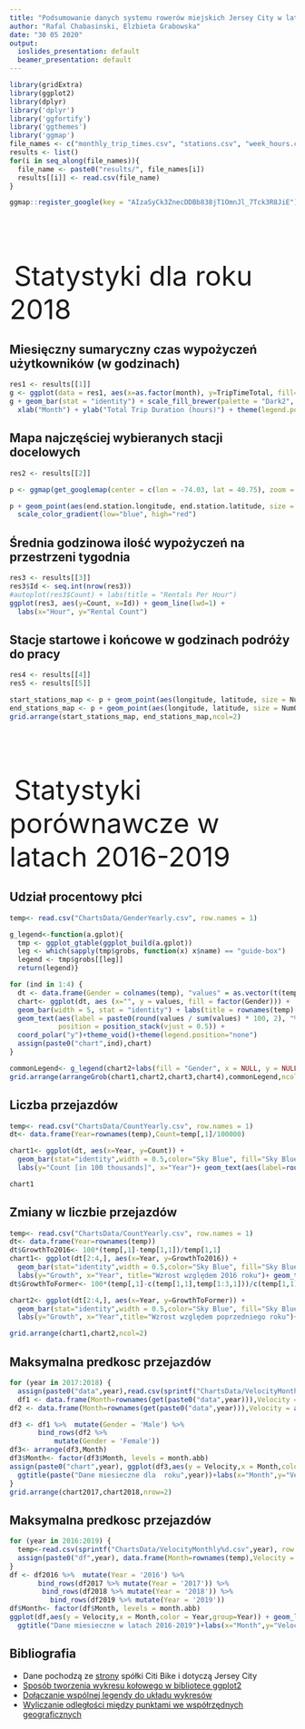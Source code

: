 ```yaml
---
title: "Podsumowanie danych systemu rowerów miejskich Jersey City w latach 2016-2019"
author: "Rafal Chabasinski, Elzbieta Grabowska"
date: "30 05 2020"
output:
  ioslides_presentation: default
  beamer_presentation: default
---
```


```r
library(gridExtra)
library(ggplot2)
library(dplyr)
library('dplyr')
library('ggfortify')
library('ggthemes')
library('ggmap')
file_names <- c("monthly_trip_times.csv", "stations.csv", "week_hours.csv", "start_stations_early.csv", "end_stations_early.csv")
results <- list()
for(i in seq_along(file_names)){
  file_name <- paste0("results/", file_names[i])
  results[[i]] <- read.csv(file_name)
}

ggmap::register_google(key = "AIzaSyCk3ZnecDDBb838jT1OmnJl_7Tck3R8JiE")

```

##
\ 

\ 
\ 

\ 
<font size="20">Statystyki dla roku 2018 </font>

## Miesięczny sumaryczny czas wypożyczeń użytkowników (w godzinach)
```r
res1 <- results[[1]]
g <- ggplot(data = res1, aes(x=as.factor(month), y=TripTimeTotal, fill=as.factor(Gender)))
g + geom_bar(stat = "identity") + scale_fill_brewer(palette = "Dark2", name = "Gender") +
  xlab("Month") + ylab("Total Trip Duration (hours)") + theme(legend.position = 'bottom')

```

## Mapa najczęściej wybieranych stacji docelowych
```r
res2 <- results[[2]]

p <- ggmap(get_googlemap(center = c(lon = -74.03, lat = 40.75), zoom = 12, scale = 2, maptype ='terrain', color = 'color'))

p + geom_point(aes(end.station.longitude, end.station.latitude, size = NumOfTrips, colour = NumOfTrips), data = res2) +
  scale_color_gradient(low="blue", high="red")
```

## Średnia godzinowa ilość wypożyczeń na przestrzeni tygodnia
```r
res3 <- results[[3]]
res3$Id <- seq.int(nrow(res3))
#autoplot(res3$Count) + labs(title = "Rentals Per Hour")
ggplot(res3, aes(y=Count, x=Id)) + geom_line(lwd=1) +
  labs(x="Hour", y="Rental Count")
```

## Stacje startowe i końcowe w godzinach podróży do pracy
```r
res4 <- results[[4]]
res5 <- results[[5]]

start_stations_map <- p + geom_point(aes(longitude, latitude, size = NumOfTrips, colour = NumOfTrips), data = res4) + scale_color_gradient(low="blue", high="red") + theme(legend.position = "none")
end_stations_map <- p + geom_point(aes(longitude, latitude, size = NumOfTrips, colour = NumOfTrips), data = res5) + scale_color_gradient(low="blue", high="red") + theme(legend.position = "none")
grid.arrange(start_stations_map, end_stations_map,ncol=2)
```

##
\ 

\ 
\ 

\ 
<font size="20">Statystyki porównawcze w latach 2016-2019 </font>


## Udział procentowy płci
```r
temp<- read.csv("ChartsData/GenderYearly.csv", row.names = 1)

g_legend<-function(a.gplot){
  tmp <- ggplot_gtable(ggplot_build(a.gplot))
  leg <- which(sapply(tmp$grobs, function(x) x$name) == "guide-box")
  legend <- tmp$grobs[[leg]]
  return(legend)}

for (ind in 1:4) {
  dt <- data.frame(Gender = colnames(temp), "values" = as.vector(t(temp[ind,])))
  chart<- ggplot(dt, aes (x="", y = values, fill = factor(Gender))) + 
  geom_bar(width = 5, stat = "identity") + labs(title = rownames(temp)[ind])+
  geom_text(aes(label = paste0(round(values / sum(values) * 100, 2), "%")), 
            position = position_stack(vjust = 0.5)) + 
  coord_polar("y")+theme_void()+theme(legend.position="none")
  assign(paste0("chart",ind),chart)
}

commonLegend<- g_legend(chart2+labs(fill = "Gender", x = NULL, y = NULL)+theme(legend.position="right"))
grid.arrange(arrangeGrob(chart1,chart2,chart3,chart4),commonLegend,ncol=2, widths=c(10,1.5))
```

## Liczba przejazdów
```r
temp<- read.csv("ChartsData/CountYearly.csv", row.names = 1)
dt<- data.frame(Year=rownames(temp),Count=temp[,1]/100000)

chart1<- ggplot(dt, aes(x=Year, y=Count)) +
  geom_bar(stat="identity",width = 0.5,color="Sky Blue", fill="Sky Blue") +
  labs(y="Count [in 100 thousands]", x="Year")+ geom_text(aes(label=round(Count,2)), vjust=-0.3, size=4)

chart1
```

## Zmiany w liczbie przejazdów
```r
temp<- read.csv("ChartsData/CountYearly.csv", row.names = 1)
dt<- data.frame(Year=rownames(temp))
dt$GrowthTo2016<- 100*(temp[,1]-temp[1,1])/temp[1,1]
chart1<- ggplot(dt[2:4,], aes(x=Year, y=GrowthTo2016)) +
  geom_bar(stat="identity",width = 0.5,color="Sky Blue", fill="Sky Blue") +
  labs(y="Growth", x="Year", title="Wzrost względem 2016 roku")+ geom_text(aes(label= paste0(round(GrowthTo2016,2),'%')), vjust=-0.3, size=4)
dt$GrowthToFormer<- 100*(temp[,1]-c(temp[1,1],temp[1:3,1]))/c(temp[1,1],temp[1:3,1])

chart2<- ggplot(dt[2:4,], aes(x=Year, y=GrowthToFormer)) +
  geom_bar(stat="identity",width = 0.5,color="Sky Blue", fill="Sky Blue") +
  labs(y="Growth", x="Year",title="Wzrost względem poprzedniego roku")+ geom_text(aes(label= paste0(round(GrowthToFormer,2),'%')), vjust=-0.3, size=4)

grid.arrange(chart1,chart2,ncol=2)
```

## Maksymalna predkosc przejazdów
```r
for (year in 2017:2018) {
  assign(paste0("data",year),read.csv(sprintf("ChartsData/VelocityMonthly%d.csv",year), row.names = 1))
  df1 <- data.frame(Month=rownames(get(paste0("data",year))),Velocity = as.vector(t((get(paste0("data",year)))$Male)))
df2 <- data.frame(Month=rownames(get(paste0("data",year))),Velocity = as.vector(t((get(paste0("data",year)))$Female)))

df3 <- df1 %>%  mutate(Gender = 'Male') %>%
       bind_rows(df2 %>%
           mutate(Gender = 'Female'))
df3<- arrange(df3,Month)
df3$Month<- factor(df3$Month, levels = month.abb)
assign(paste0("chart",year), ggplot(df3,aes(y = Velocity,x = Month,color = Gender,group=Gender)) + geom_line(size=2) +
  ggtitle(paste("Dane miesieczne dla  roku",year))+labs(x="Month",y="Velocity [km/h]"))
}
grid.arrange(chart2017,chart2018,nrow=2)

```

## Maksymalna predkosc przejazdów
```r
for (year in 2016:2019) {
  temp<-read.csv(sprintf("ChartsData/VelocityMonthly%d.csv",year), row.names = 1)
  assign(paste0("df",year), data.frame(Month=rownames(temp),Velocity = (as.vector(t(temp$Male)) +as.vector(t(temp$Female)))/2))
}
df <- df2016 %>%  mutate(Year = '2016') %>%
       bind_rows(df2017 %>% mutate(Year = '2017')) %>%
        bind_rows(df2018 %>% mutate(Year = '2018')) %>%
          bind_rows(df2019 %>% mutate(Year = '2019'))
df$Month<- factor(df$Month, levels = month.abb)
ggplot(df,aes(y = Velocity,x = Month,color = Year,group=Year)) + geom_line(size=2) +
  ggtitle("Dane miesieczne w latach 2016-2019")+labs(x="Month",y="Velocity [km/h]") 

```

## Bibliografia
* Dane pochodzą ze [strony](https://www.citibikenyc.com/system-data) spółki Citi Bike i dotyczą Jersey City
* [Sposób tworzenia wykresu kołowego w bibliotece ggplot2](https://community.rstudio.com/t/how-to-adjust-labels-on-a-pie-chart-in-ggplot2/38184/3)
* [Dołączanie wspólnej legendy do układu wykresów](https://stackoverflow.com/questions/13649473/add-a-common-legend-for-combined-ggplots)
* [Wyliczanie odległości między punktami we współrzędnych geograficznych](http://www.movable-type.co.uk/scripts/latlong.html)
